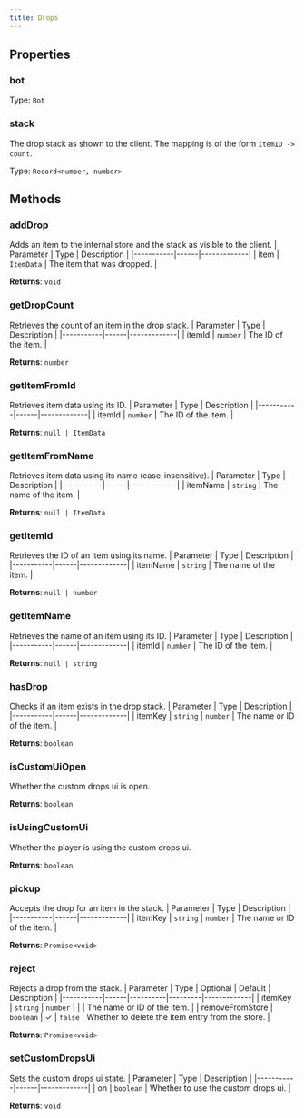 ```yaml
---
title: Drops
---
```



## Properties
### bot

Type: `Bot`

### stack <Badge text="Getter" size="small" />	
The drop stack as shown to the client. The mapping is of the form `itemID -> count`.

Type: `Record<number, number>`

## Methods

### addDrop
Adds an item to the internal store and the stack as visible to the client.
| Parameter | Type | Description |
|-----------|------|-------------|
| item | `ItemData` | The item that was dropped. |

**Returns**: `void`

### getDropCount
Retrieves the count of an item in the drop stack.
| Parameter | Type | Description |
|-----------|------|-------------|
| itemId | `number` | The ID of the item. |

**Returns**: `number`

### getItemFromId
Retrieves item data using its ID.
| Parameter | Type | Description |
|-----------|------|-------------|
| itemId | `number` | The ID of the item. |

**Returns**: `null | ItemData`

### getItemFromName
Retrieves item data using its name (case-insensitive).
| Parameter | Type | Description |
|-----------|------|-------------|
| itemName | `string` | The name of the item. |

**Returns**: `null | ItemData`

### getItemId
Retrieves the ID of an item using its name.
| Parameter | Type | Description |
|-----------|------|-------------|
| itemName | `string` | The name of the item. |

**Returns**: `null | number`

### getItemName
Retrieves the name of an item using its ID.
| Parameter | Type | Description |
|-----------|------|-------------|
| itemId | `number` | The ID of the item. |

**Returns**: `null | string`

### hasDrop
Checks if an item exists in the drop stack.
| Parameter | Type | Description |
|-----------|------|-------------|
| itemKey | `string` \| `number` | The name or ID of the item. |

**Returns**: `boolean`

### isCustomUiOpen
Whether the custom drops ui is open.

**Returns**: `boolean`

### isUsingCustomUi
Whether the player is using the custom drops ui.

**Returns**: `boolean`

### pickup
Accepts the drop for an item in the stack.
| Parameter | Type | Description |
|-----------|------|-------------|
| itemKey | `string` \| `number` | The name or ID of the item. |

**Returns**: `Promise<void>`

### reject
Rejects a drop from the stack.
| Parameter | Type | Optional | Default | Description |
|-----------|------|----------|---------|-------------|
| itemKey | `string` \| `number` |  |  | The name or ID of the item. |
| removeFromStore | `boolean` | ✓ | `false` | Whether to delete the item entry from the store. |

**Returns**: `Promise<void>`

### setCustomDropsUi
Sets the custom drops ui state.
| Parameter | Type | Description |
|-----------|------|-------------|
| on | `boolean` | Whether to use the custom drops ui. |

**Returns**: `void`
